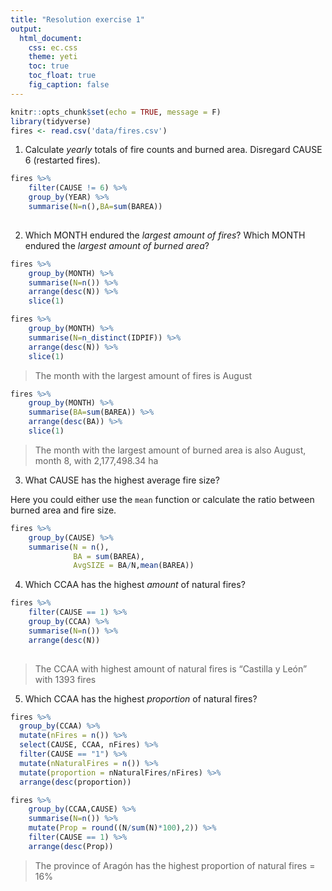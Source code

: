 ```yaml
---
title: "Resolution exercise 1"
output: 
  html_document: 
    css: ec.css
    theme: yeti
    toc: true
    toc_float: true
    fig_caption: false
---
```


```r
knitr::opts_chunk$set(echo = TRUE, message = F)
library(tidyverse)
fires <- read.csv('data/fires.csv')
```

1.  Calculate *yearly* totals of fire counts and burned area. Disregard CAUSE 6 (restarted fires).

```r
fires %>%
    filter(CAUSE != 6) %>% 
    group_by(YEAR) %>%
    summarise(N=n(),BA=sum(BAREA))
  
```

2.  Which MONTH endured the *largest amount of fires*? Which MONTH endured the *largest amount of burned area*?

```r
fires %>%
    group_by(MONTH) %>%
    summarise(N=n()) %>%
    arrange(desc(N)) %>%
    slice(1)

```

```r
fires %>%
    group_by(MONTH) %>%
    summarise(N=n_distinct(IDPIF)) %>%
    arrange(desc(N)) %>%
    slice(1)

```

> The month with the largest amount of fires is August

```r
fires %>%
    group_by(MONTH) %>%
    summarise(BA=sum(BAREA)) %>%
    arrange(desc(BA)) %>%
    slice(1)

```

> The month with the largest amount of burned area is also August, month 8, with 2,177,498.34 ha

3.  What CAUSE has the highest average fire size?

Here you could either use the `mean` function or calculate the ratio between burned area and fire size.

```r
fires %>%
    group_by(CAUSE) %>%
    summarise(N = n(),
              BA = sum(BAREA),
              AvgSIZE = BA/N,mean(BAREA))

```

4.  Which CCAA has the highest *amount* of natural fires?

```r
fires %>%
    filter(CAUSE == 1) %>%
    group_by(CCAA) %>%
    summarise(N=n()) %>%
    arrange(desc(N))
  
```

> The CCAA with highest amount of natural fires is "Castilla y León" with 1393 fires

5.  Which CCAA has the highest *proportion* of natural fires?

```r
fires %>% 
  group_by(CCAA) %>% 
  mutate(nFires = n()) %>% 
  select(CAUSE, CCAA, nFires) %>% 
  filter(CAUSE == "1") %>% 
  mutate(nNaturalFires = n()) %>% 
  mutate(proportion = nNaturalFires/nFires) %>% 
  arrange(desc(proportion))

```

```r
fires %>%
    group_by(CCAA,CAUSE) %>%
    summarise(N=n()) %>%
    mutate(Prop = round((N/sum(N)*100),2)) %>%
    filter(CAUSE == 1) %>%
    arrange(desc(Prop))
```

> The province of Aragón has the highest proportion of natural fires = 16%
